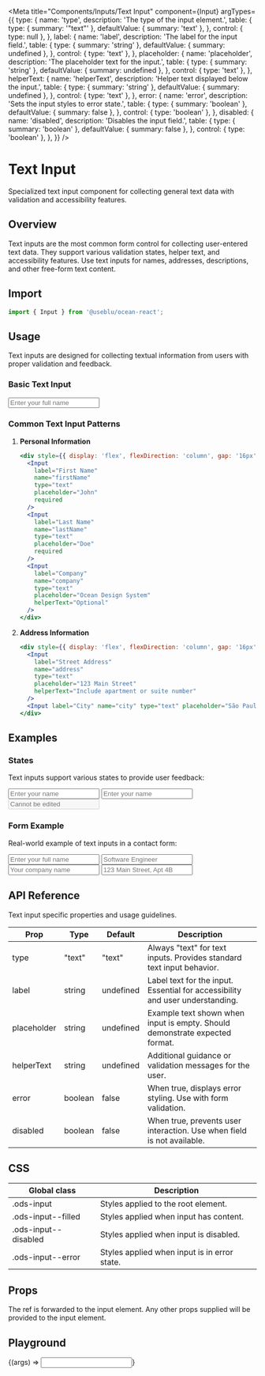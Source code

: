 
<Meta
  title="Components/Inputs/Text Input"
  component={Input}
  argTypes={{
    type: {
      name: 'type',
      description: 'The type of the input element.',
      table: {
        type: { summary: '"text"' },
        defaultValue: { summary: 'text' },
      },
      control: { type: null },
    },
    label: {
      name: 'label',
      description: 'The label for the input field.',
      table: {
        type: { summary: 'string' },
        defaultValue: { summary: undefined },
      },
      control: { type: 'text' },
    },
    placeholder: {
      name: 'placeholder',
      description: 'The placeholder text for the input.',
      table: {
        type: { summary: 'string' },
        defaultValue: { summary: undefined },
      },
      control: { type: 'text' },
    },
    helperText: {
      name: 'helperText',
      description: 'Helper text displayed below the input.',
      table: {
        type: { summary: 'string' },
        defaultValue: { summary: undefined },
      },
      control: { type: 'text' },
    },
    error: {
      name: 'error',
      description: 'Sets the input styles to error state.',
      table: {
        type: { summary: 'boolean' },
        defaultValue: { summary: false },
      },
      control: { type: 'boolean' },
    },
    disabled: {
      name: 'disabled',
      description: 'Disables the input field.',
      table: {
        type: { summary: 'boolean' },
        defaultValue: { summary: false },
      },
      control: { type: 'boolean' },
    },
  }}
/>

# Text Input

Specialized text input component for collecting general text data with validation and accessibility features.

## Overview

Text inputs are the most common form control for collecting user-entered text data. They support various validation states, helper text, and accessibility features. Use text inputs for names, addresses, descriptions, and other free-form text content.

## Import

```javascript
import { Input } from '@useblu/ocean-react';
```

## Usage

Text inputs are designed for collecting textual information from users with proper validation and feedback.

### Basic Text Input

<Canvas withSource="open" withToolbar>
  <Story name="basic">
    <Input
      label="Full Name"
      name="fullName"
      type="text"
      placeholder="Enter your full name"
      helperText="First and last name"
    />
  </Story>
</Canvas>

### Common Text Input Patterns

1. **Personal Information**

   ```jsx
   <div style={{ display: 'flex', flexDirection: 'column', gap: '16px' }}>
     <Input
       label="First Name"
       name="firstName"
       type="text"
       placeholder="John"
       required
     />
     <Input
       label="Last Name"
       name="lastName"
       type="text"
       placeholder="Doe"
       required
     />
     <Input
       label="Company"
       name="company"
       type="text"
       placeholder="Ocean Design System"
       helperText="Optional"
     />
   </div>
   ```

2. **Address Information**
   ```jsx
   <div style={{ display: 'flex', flexDirection: 'column', gap: '16px' }}>
     <Input
       label="Street Address"
       name="address"
       type="text"
       placeholder="123 Main Street"
       helperText="Include apartment or suite number"
     />
     <Input label="City" name="city" type="text" placeholder="São Paulo" />
   </div>
   ```

## Examples

### States

Text inputs support various states to provide user feedback:

<Canvas withSource="open" withToolbar>
  <Story name="states">
    <div style={{ display: 'flex', flexDirection: 'column', gap: '16px' }}>
      <Input
        label="Normal State"
        name="normal"
        type="text"
        placeholder="Enter your name"
        helperText="This is a normal text input"
      />
      <Input
        label="Error State"
        name="error"
        type="text"
        placeholder="Enter your name"
        helperText="Name is required"
        error
      />
      <Input
        label="Disabled State"
        name="disabled"
        type="text"
        placeholder="Cannot be edited"
        helperText="This field is disabled"
        disabled
      />
    </div>
  </Story>
</Canvas>

### Form Example

Real-world example of text inputs in a contact form:

<Canvas withSource="open" withToolbar>
  <Story name="form-example">
    <form
      style={{
        display: 'flex',
        flexDirection: 'column',
        gap: '16px',
        maxWidth: '400px',
      }}
    >
      <Input
        label="Full Name"
        name="fullName"
        type="text"
        placeholder="Enter your full name"
        helperText="As it appears on official documents"
        required
      />
      <Input
        label="Job Title"
        name="jobTitle"
        type="text"
        placeholder="Software Engineer"
        helperText="Your current position"
      />
      <Input
        label="Company"
        name="company"
        type="text"
        placeholder="Your company name"
        helperText="Leave blank if not applicable"
      />
      <Input
        label="Address"
        name="address"
        type="text"
        placeholder="123 Main Street, Apt 4B"
        helperText="Complete address including apartment/suite"
      />
    </form>
  </Story>
</Canvas>

## API Reference

Text input specific properties and usage guidelines.

| Prop        | Type    | Default   | Description                                                                   |
| ----------- | ------- | --------- | ----------------------------------------------------------------------------- |
| type        | "text"  | "text"    | Always "text" for text inputs. Provides standard text input behavior.         |
| label       | string  | undefined | Label text for the input. Essential for accessibility and user understanding. |
| placeholder | string  | undefined | Example text shown when input is empty. Should demonstrate expected format.   |
| helperText  | string  | undefined | Additional guidance or validation messages for the user.                      |
| error       | boolean | false     | When true, displays error styling. Use with form validation.                  |
| disabled    | boolean | false     | When true, prevents user interaction. Use when field is not available.        |

## CSS

| Global class         | Description                                  |
| -------------------- | -------------------------------------------- |
| .ods-input           | Styles applied to the root element.          |
| .ods-input--filled   | Styles applied when input has content.       |
| .ods-input--disabled | Styles applied when input is disabled.       |
| .ods-input--error    | Styles applied when input is in error state. |

## Props

<ArgsTable of={Input} />

The ref is forwarded to the input element. Any other props supplied will be provided to the input element.

## Playground

<Canvas>
  <Story
    name="playground"
    args={{
      label: 'Text Input',
      placeholder: 'Enter text here...',
      helperText: 'Helper text',
      type: 'text',
    }}
  >
    {(args) => <Input {...args} />}
  </Story>
</Canvas>
